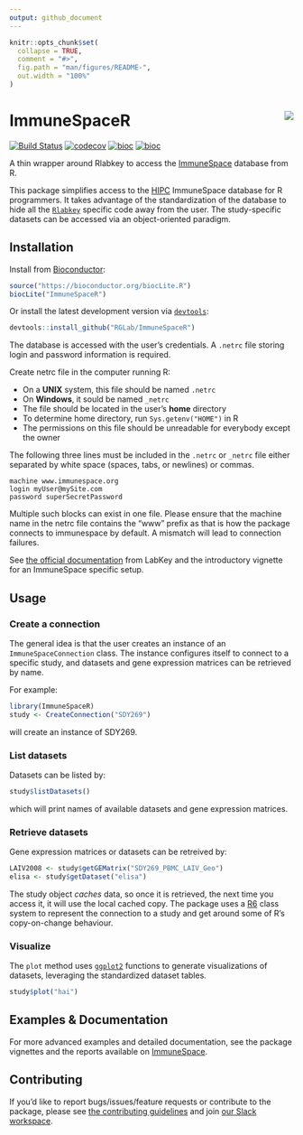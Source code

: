 ```yaml
---
output: github_document
---
```


<!-- README.md is generated from README.Rmd. Please edit that file -->

```r
knitr::opts_chunk$set(
  collapse = TRUE,
  comment = "#>",
  fig.path = "man/figures/README-",
  out.width = "100%"
)
```



# ImmuneSpaceR <img src="man/figures/logo.png" align="right" />

[![Build Status](https://travis-ci.org/RGLab/ImmuneSpaceR.svg?branch=master)](https://travis-ci.org/RGLab/ImmuneSpaceR)
[![codecov](https://codecov.io/gh/RGLab/ImmuneSpaceR/branch/master/graph/badge.svg)](https://codecov.io/gh/RGLab/ImmuneSpaceR/branch/master)
[![bioc](http://www.bioconductor.org/shields/downloads/ImmuneSpaceR.svg)](https://bioconductor.org/packages/stats/bioc/ImmuneSpaceR/) 
[![bioc](http://www.bioconductor.org/shields/years-in-bioc/ImmuneSpaceR.svg)](http://bioconductor.org/packages/release/bioc/html/ImmuneSpaceR.html)

A thin wrapper around Rlabkey to access the [ImmuneSpace]("https://www.immunespace.org") database from R.

This package simplifies access to the [HIPC](https://www.immuneprofiling.org/) ImmuneSpace database for R programmers. It takes advantage of the standardization of the database to hide all the [`Rlabkey`](https://cran.r-project.org/web/packages/Rlabkey/index.html) specific code away from the user. The study-specific datasets can be accessed via an object-oriented paradigm.



## Installation

Install from [Bioconductor](http://bioconductor.org/packages/release/bioc/html/ImmuneSpaceR.html):

```r
source("https://bioconductor.org/biocLite.R")
biocLite("ImmuneSpaceR")
```

Or install the latest development version via [`devtools`](https://cran.r-project.org/web/packages/devtools/index.html):

```r
devtools::install_github("RGLab/ImmuneSpaceR")
```

The database is accessed with the user's credentials. A `.netrc` file storing login and password information is required.

Create netrc file in the computer running R:

* On a **UNIX** system, this file should be named `.netrc`
* On **Windows**, it sould be named `_netrc`
* The file should be located in the user's **home** directory
* To determine home directory, run `Sys.getenv("HOME")` in R
* The permissions on this file should be unreadable for everybody except the owner

The following three lines must be included in the `.netrc` or `_netrc` file either separated by white space (spaces, tabs, or newlines) or commas.

```
machine www.immunespace.org
login myUser@mySite.com
password superSecretPassword
```

Multiple such blocks can exist in one file. Please ensure that the machine name in the netrc file contains the "www" prefix as that is how the package connects to immunespace by default. A mismatch will lead to connection failures.

See [the official documentation](https://www.labkey.org/Documentation/wiki-page.view?name=netrc) from LabKey and the introductory vignette for an ImmuneSpace specific setup.



## Usage

### Create a connection

The general idea is that the user creates an instance of an `ImmuneSpaceConnection` class. The instance configures itself to connect to a specific study, and datasets and gene expression matrices can be retrieved by name.

For example:

```r
library(ImmuneSpaceR)
study <- CreateConnection("SDY269")
```

will create an instance of SDY269.


### List datasets

Datasets can be listed by:

```r
study$listDatasets()
```

which will print names of available datasets and gene expression matrices.


### Retrieve datasets

Gene expression matrices or datasets can be retreived by:

```r
LAIV2008 <- study$getGEMatrix("SDY269_PBMC_LAIV_Geo")
elisa <- study$getDataset("elisa")
```

The study object *caches* data, so once it is retrieved, the next time you access it, it will use the local cached copy. The package uses a [R6](https://cran.r-project.org/web/packages/R6/index.html) class system to represent the connection to a study and get around some of R's copy-on-change behaviour.


### Visualize

The `plot` method uses [`ggplot2`](https://cran.r-project.org/web/packages/ggplot2/index.html) functions to generate visualizations of datasets, leveraging the standardized dataset tables.

```r
study$plot("hai")
```



## Examples & Documentation

For more advanced examples and detailed documentation, see the package vignettes and the reports available on [ImmuneSpace](https://www.immunespace.org/).



## Contributing

If you'd like to report bugs/issues/feature requests or contribute to the package, please see [the contributing guidelines](./CONTRIBUTING.md) and join [our Slack workspace](https://immunespace.herokuapp.com/).
